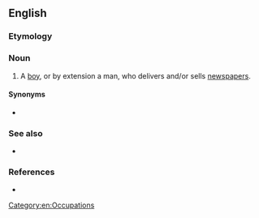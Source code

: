 ==English==

===Etymology===
{{compound|en|news|boy}}

===Noun===
{{en-noun}}

# A [[boy]], or by extension a man, who delivers and/or sells [[newspapers]].

====Synonyms====
* {{l|en|paperboy}}

===See also===
* {{l|en|newsgirl}}

===References===
* {{R:Websters}}

[[Category:en:Occupations]]